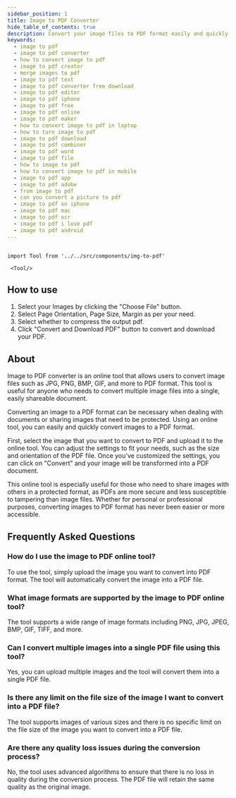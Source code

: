 ```yaml
---
sidebar_position: 1
title: Image to PDF Converter
hide_table_of_contents: true
description: Convert your image files to PDF format easily and quickly with our online Image to PDF converter. No need to download any software or pay for anything - it's completely free and user-friendly.
keywords:
  - image to pdf
  - image to pdf converter
  - how to convert image to pdf
  - image to pdf creator
  - merge images to pdf
  - image to pdf text
  - image to pdf converter free download
  - image to pdf editor
  - image to pdf iphone
  - image to pdf free
  - image to pdf online
  - image to pdf maker
  - how to convert image to pdf in laptop
  - how to turn image to pdf
  - image to pdf download
  - image to pdf combiner
  - image to pdf word
  - image to pdf file
  - how to image to pdf
  - how to convert image to pdf in mobile
  - image to pdf app
  - image to pdf adobe
  - from image to pdf
  - can you convert a picture to pdf
  - image to pdf on iphone
  - image to pdf mac
  - image to pdf ocr
  - image to pdf i love pdf
  - image to pdf android
---
```


```mdx-code-block

import Tool from '../../src/components/img-to-pdf'

 <Tool/>

```

<h2 style={{ color: "#17c964" }}>How to use</h2>

1. Select your Images by clicking the "Choose File" button.
2. Select Page Orientation, Page Size, Margin as per your need.
3. Select whether to compress the output pdf.
4. Click "Convert and Download PDF" button to convert and download your PDF.

<h2 style={{ color: "#ff4ecd" }}>About</h2>

Image to PDF converter is an online tool that allows users to convert image files such as JPG, PNG, BMP, GIF, and more to PDF format. This tool is useful for anyone who needs to convert multiple image files into a single, easily shareable document.

Converting an image to a PDF format can be necessary when dealing with documents or sharing images that need to be protected. Using an online tool, you can easily and quickly convert images to a PDF format.

First, select the image that you want to convert to PDF and upload it to the online tool. You can adjust the settings to fit your needs, such as the size and orientation of the PDF file. Once you've customized the settings, you can click on "Convert" and your image will be transformed into a PDF document.

This online tool is especially useful for those who need to share images with others in a protected format, as PDFs are more secure and less susceptible to tampering than image files. Whether for personal or professional purposes, converting images to PDF format has never been easier or more accessible.

<h2 style={{ color: "#f5a524" }}>Frequently Asked Questions</h2>

### How do I use the image to PDF online tool?

To use the tool, simply upload the image you want to convert into PDF format. The tool will automatically convert the image into a PDF file.

### What image formats are supported by the image to PDF online tool?

The tool supports a wide range of image formats including PNG, JPG, JPEG, BMP, GIF, TIFF, and more.

### Can I convert multiple images into a single PDF file using this tool?

Yes, you can upload multiple images and the tool will convert them into a single PDF file.

### Is there any limit on the file size of the image I want to convert into a PDF file?

The tool supports images of various sizes and there is no specific limit on the file size of the image you want to convert into a PDF file.

### Are there any quality loss issues during the conversion process?

No, the tool uses advanced algorithms to ensure that there is no loss in quality during the conversion process. The PDF file will retain the same quality as the original image.
